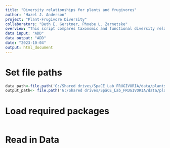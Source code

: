 ```yaml
---
title: "Diversity relationships for plants and frugivores"
author: "Hazel J. Anderson"
project: "Plant-Frugivore Diversity"
collaborators: "Beth E. Gerstner, Phoebe L. Zarnetske"
overview: "This script compares taxonomic and functional diversity relationships for plants and frugivores for various spatial grains and combined diversity for each grain."
data input: "ADD"
data output: "ADD"
date: "2023-10-04"
output: html_document
---
```


# Set file paths
```r
data_path<-file.path('G:/Shared drives/SpaCE_Lab_FRUGIVORIA/data/plants/L2')
output_path<- file.path('G:/Shared drives/SpaCE_Lab_FRUGIVORIA/data/plants/L2')
```

# Load required packages
```r

```

# Read in Data
```r

```

